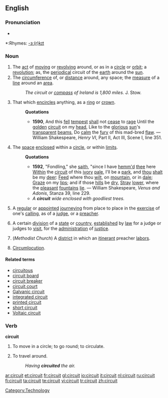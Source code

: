 ==English==

===Pronunciation===
*{{audio|en-us-circuit.ogg|Audio (US)}}

*:Rhymes: [[Rhymes:English:-ɜː(r)kɪt|-ɜː(r)kɪt]]

===Noun===
{{en-noun}}

# The [[act]] of [[moving]] or [[revolving]] around, or as in a [[circle]] or [[orbit]]; a [[revolution]]; as, the [[periodical]] circuit of the [[earth]] around the [[sun]].
# The [[circumference]] of, or [[distance]] around, any space; the [[measure]] of a [[line]] around an [[area]].
#:''The circuit or [[compass]] of Ireland is 1,800 miles.'' J. Stow.
# That which [[encircle]]s anything, as a [[ring]] or [[crown]].
#:'''Quotations'''
#:*'''1590''', And this [[fell]] [[tempest]] [[shall]] not [[cease]] to [[rage]] Until the [[golden]] [[circuit]] on my [[head]], Like to the [[glorious]] [[sun]]'s [[transparent]] [[beams]], Do [[calm]] the [[fury ]] of this mad-bred [[flaw]]. &mdash; William Shakespeare, ''Henry VI'', Part II, Act III, Scene I, line 351.
# The [[space]] [[enclose]]d within a [[circle]], or within [[limit]]s.
#:'''Quotations'''
#:*'''1592''', "Fondling," she [[saith]], "since I have [[ehm|hemm'd]] [[thee]] here [[Within]] the [[circuit]] of this [[ivory]] [[pale]], I'll be a [[park]], and [[thou]] [[shalt]] be my [[deer]]: [[Feed]] where thou [[wilt]], on [[mountain]], or in [[dale]]; [[Graze]] on my [[lips]]; and if those [[hill]]s be [[dry]], [[Stray]] [[lower]], where the [[pleasant]] [[fountain]]s [[lie]]. &mdash; William Shakespeare, ''Venus and Adonis'', Stanza 39, line 229.
#:*''A '''circuit''' wide enclosed with goodliest trees.''
# A [[regular]] or [[appoint]]ed [[journey]]ing from place to place in the [[exercise]] of one's [[calling]], as of a [[judge]], or a [[preacher]].
# {{law}} A certain [[division]] of a [[state]] or [[country]], [[establish]]ed by [[law]] for a judge or judges to [[visit]], for the [[administration]] of [[justice]].
# (''Methodist Church'') A [[district]] in which an [[itinerant]] preacher [[labor]]s.
# {{obsolete}} [[Circumlocution]].

====Related terms====
*[[circuitous]]
*[[circuit board]]
*[[circuit breaker]]
*[[circuit court]]
*[[Galvanic circuit]]
*[[integrated circuit]]
*[[printed circuit]]
*[[short circuit]]
*[[Voltaic circuit]]

===Verb===
'''circuit'''

# {{context|intransitive|obsolete}} To move in a circle; to go round; to circulate.
# {{obsolete}} To travel around.
#: ''Having '''circuited''' the air.''

[[Category:Technology]]

[[ar:circuit]]
[[et:circuit]]
[[fr:circuit]]
[[gl:circuit]]
[[io:circuit]]
[[it:circuit]]
[[nl:circuit]]
[[ru:circuit]]
[[fi:circuit]]
[[ta:circuit]]
[[te:circuit]]
[[vi:circuit]]
[[tr:circuit]]
[[zh:circuit]]